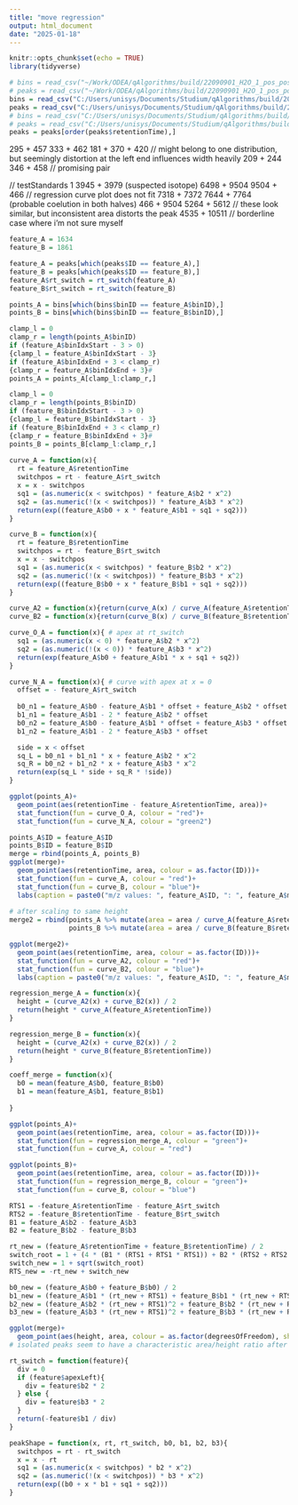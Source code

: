 ```yaml
---
title: "move regression"
output: html_document
date: "2025-01-18"
---
```


```r
knitr::opts_chunk$set(echo = TRUE)
library(tidyverse)
```

```r
# bins = read_csv("~/Work/ODEA/qAlgorithms/build/22090901_H2O_1_pos_positive_bins.csv")
# peaks = read_csv("~/Work/ODEA/qAlgorithms/build/22090901_H2O_1_pos_positive_features.csv")
bins = read_csv("C:/Users/unisys/Documents/Studium/qAlgorithms/build/20240805_AA_DK_02_Ibu_Kali_0_20240808125236_positive_bins.csv")
peaks = read_csv("C:/Users/unisys/Documents/Studium/qAlgorithms/build/20240805_AA_DK_02_Ibu_Kali_0_20240808125236_positive_features.csv")
# bins = read_csv("C:/Users/unisys/Documents/Studium/qAlgorithms/build/SP_DDA_P1_positive_bins.csv")
# peaks = read_csv("C:/Users/unisys/Documents/Studium/qAlgorithms/build/SP_DDA_P1_positive_features.csv")
peaks = peaks[order(peaks$retentionTime),]
```

295 + 457
333 + 462
181 + 370 + 420 // might belong to one distribution, but seemingly distortion at the left end influences width heavily
209 + 244
346 + 458 // promising pair

// testStandards 1
3945 + 3979 (suspected isotope)
6498 + 9504
9504 + 466 // regression curve plot does not fit
7318 + 7372
7644 + 7764 (probable coelution in both halves)
466 + 9504
5264 + 5612 // these look similar, but inconsistent area distorts the peak
4535 + 10511 // borderline case where i'm not sure myself
```r
feature_A = 1634
feature_B = 1861

feature_A = peaks[which(peaks$ID == feature_A),]
feature_B = peaks[which(peaks$ID == feature_B),]
feature_A$rt_switch = rt_switch(feature_A)
feature_B$rt_switch = rt_switch(feature_B)

points_A = bins[which(bins$binID == feature_A$binID),]
points_B = bins[which(bins$binID == feature_B$binID),]

clamp_l = 0
clamp_r = length(points_A$binID)
if (feature_A$binIdxStart - 3 > 0)
{clamp_l = feature_A$binIdxStart - 3}
if (feature_A$binIdxEnd + 3 < clamp_r)
{clamp_r = feature_A$binIdxEnd + 3}#
points_A = points_A[clamp_l:clamp_r,]

clamp_l = 0
clamp_r = length(points_B$binID)
if (feature_B$binIdxStart - 3 > 0)
{clamp_l = feature_B$binIdxStart - 3}
if (feature_B$binIdxEnd + 3 < clamp_r)
{clamp_r = feature_B$binIdxEnd + 3}#
points_B = points_B[clamp_l:clamp_r,]
 
curve_A = function(x){
  rt = feature_A$retentionTime
  switchpos = rt - feature_A$rt_switch
  x = x - switchpos
  sq1 = (as.numeric(x < switchpos) * feature_A$b2 * x^2) 
  sq2 = (as.numeric(!(x < switchpos)) * feature_A$b3 * x^2)
  return(exp((feature_A$b0 + x * feature_A$b1 + sq1 + sq2)))
}

curve_B = function(x){
  rt = feature_B$retentionTime
  switchpos = rt - feature_B$rt_switch
  x = x - switchpos
  sq1 = (as.numeric(x < switchpos) * feature_B$b2 * x^2) 
  sq2 = (as.numeric(!(x < switchpos)) * feature_B$b3 * x^2)
  return(exp((feature_B$b0 + x * feature_B$b1 + sq1 + sq2)))
}

curve_A2 = function(x){return(curve_A(x) / curve_A(feature_A$retentionTime))}
curve_B2 = function(x){return(curve_B(x) / curve_B(feature_B$retentionTime))}
```

```r
curve_O_A = function(x){ # apex at rt_switch
  sq1 = (as.numeric(x < 0) * feature_A$b2 * x^2) 
  sq2 = (as.numeric(!(x < 0)) * feature_A$b3 * x^2)
  return(exp(feature_A$b0 + feature_A$b1 * x + sq1 + sq2))
}

curve_N_A = function(x){ # curve with apex at x = 0
  offset = - feature_A$rt_switch
  
  b0_n1 = feature_A$b0 - feature_A$b1 * offset + feature_A$b2 * offset * offset 
  b1_n1 = feature_A$b1 - 2 * feature_A$b2 * offset
  b0_n2 = feature_A$b0 - feature_A$b1 * offset + feature_A$b3 * offset * offset 
  b1_n2 = feature_A$b1 - 2 * feature_A$b3 * offset

  side = x < offset
  sq_L = b0_n1 + b1_n1 * x + feature_A$b2 * x^2
  sq_R = b0_n2 + b1_n2 * x + feature_A$b3 * x^2
  return(exp(sq_L * side + sq_R * !side))
}

ggplot(points_A)+
  geom_point(aes(retentionTime - feature_A$retentionTime, area))+
  stat_function(fun = curve_O_A, colour = "red")+
  stat_function(fun = curve_N_A, colour = "green2")
```

```r
points_A$ID = feature_A$ID
points_B$ID = feature_B$ID
merge = rbind(points_A, points_B)
ggplot(merge)+
  geom_point(aes(retentionTime, area, colour = as.factor(ID)))+
  stat_function(fun = curve_A, colour = "red")+
  stat_function(fun = curve_B, colour = "blue")+
  labs(caption = paste0("m/z values: ", feature_A$ID, ": ", feature_A$mz, " | ",feature_B$ID, ": ", feature_B$mz))
  
# after scaling to same height
merge2 = rbind(points_A %>% mutate(area = area / curve_A(feature_A$retentionTime)),
               points_B %>% mutate(area = area / curve_B(feature_B$retentionTime)))

ggplot(merge2)+
  geom_point(aes(retentionTime, area, colour = as.factor(ID)))+
  stat_function(fun = curve_A2, colour = "red")+
  stat_function(fun = curve_B2, colour = "blue")+
  labs(caption = paste0("m/z values: ", feature_A$ID, ": ", feature_A$mz, " | ",feature_B$ID, ": ", feature_B$mz))
```

```r
regression_merge_A = function(x){
  height = (curve_A2(x) + curve_B2(x)) / 2
  return(height * curve_A(feature_A$retentionTime))
}

regression_merge_B = function(x){
  height = (curve_A2(x) + curve_B2(x)) / 2
  return(height * curve_B(feature_B$retentionTime))
}

coeff_merge = function(x){
  b0 = mean(feature_A$b0, feature_B$b0)
  b1 = mean(feature_A$b1, feature_B$b1)
  
}

ggplot(points_A)+
  geom_point(aes(retentionTime, area, colour = as.factor(ID)))+
  stat_function(fun = regression_merge_A, colour = "green")+
  stat_function(fun = curve_A, colour = "red")

ggplot(points_B)+
  geom_point(aes(retentionTime, area, colour = as.factor(ID)))+
  stat_function(fun = regression_merge_B, colour = "green")+
  stat_function(fun = curve_B, colour = "blue")
```
```r
RTS1 = -feature_A$retentionTime - feature_A$rt_switch
RTS2 = -feature_B$retentionTime - feature_B$rt_switch
B1 = feature_A$b2 - feature_A$b3
B2 = feature_B$b2 - feature_B$b3

rt_new = (feature_A$retentionTime + feature_B$retentionTime) / 2
switch_root = 1 + (4 * (B1 * (RTS1 + RTS1 * RTS1)) + B2 * (RTS2 + RTS2 * RTS2)) / B1 + B2 # @todo this is not working
switch_new = 1 + sqrt(switch_root)
RTS_new = -rt_new + switch_new

b0_new = (feature_A$b0 + feature_B$b0) / 2
b1_new = (feature_A$b1 * (rt_new + RTS1) + feature_B$b1 * (rt_new + RTS2)) / (2 * (rt_new + RTS_new))
b2_new = (feature_A$b2 * (rt_new + RTS1)^2 + feature_B$b2 * (rt_new + RTS2)^2) / (2 * (rt_new + RTS_new)^2)
b3_new = (feature_A$b3 * (rt_new + RTS1)^2 + feature_B$b3 * (rt_new + RTS2)^2) / (2 * (rt_new + RTS_new)^2)
```


```r
ggplot(merge)+
  geom_point(aes(height, area, colour = as.factor(degreesOfFreedom), shape = as.factor(ID)))
# isolated peaks seem to have a characteristic area/height ratio after centroiding
```


```r
rt_switch = function(feature){
  div = 0
  if (feature$apexLeft){
    div = feature$b2 * 2
  } else {
    div = feature$b3 * 2
  }
  return(-feature$b1 / div)
}

peakShape = function(x, rt, rt_switch, b0, b1, b2, b3){
  switchpos = rt - rt_switch
  x = x - rt
  sq1 = (as.numeric(x < switchpos) * b2 * x^2) 
  sq2 = (as.numeric(!(x < switchpos)) * b3 * x^2)
  return(exp((b0 + x * b1 + sq1 + sq2)))
}
```

